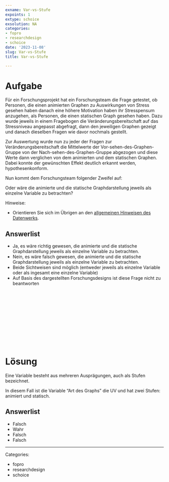 ```yaml
---
exname: Var-vs-Stufe
expoints: 1
extype: schoice
exsolution: NA
categories:
- fopro
- researchdesign
- schoice
date: '2023-11-08'
slug: Var-vs-Stufe
title: Var-vs-Stufe

---
```





# Aufgabe

Für ein Forschungsprojekt hat ein Forschungsteam die Frage getestet, ob Personen, die einen animierten Graphen zu Auswirkungen von Stress gesehen haben danach eine höhere Motivation haben ihr Stresspensum anzugehen, als Personen, die einen statischen Graph gesehen haben. 
Dazu wurde jeweils in einem Fragebogen die Veränderungsbereitschaft auf das Stressniveau angepasst abgefragt, 
dann den jeweiligen Graphen gezeigt und danach dieselben Fragen wie davor nochmals gestellt.

Zur Auswertung wurde nun zu jeder der Fragen zur Veränderungsbereitschaft die Mittelwerte der Vor-sehen-des-Graphen-Gruppe von der Nach-sehen-des-Graphen-Gruppe abgezogen und diese Werte dann verglichen von dem animierten und dem statischen Graphen. 
Dabei konnte der gewünschten Effekt deutlich erkannt werden, hypothesenkonform.

Nun kommt dem Forschungsteam folgender Zweifel auf:

Oder wäre die animierte und die statische Graphdarstellung jeweils als einzelne Variable zu betrachten?




Hinweise:

- Orientieren Sie sich im Übrigen an den [allgemeinen Hinweisen des Datenwerks](https://datenwerk.netlify.app/hinweise).




Answerlist
----------
* Ja, es wäre richtig gewesen, die animierte und die statische Graphdarstellung jeweils als einzelne Variable zu betrachten.
* Nein, es wäre falsch gewesen, die animierte und die statische Graphdarstellung jeweils als einzelne Variable zu betrachten.
* Beide Sichtweisen sind möglich (entweder jeweils als einzelne Variable oder als ingesamt eine einzelne Variable)
* Auf Basis des dargestellten Forschungsdesigns ist diese Frage nicht zu beantworten




</br>
</br>
</br>
</br>
</br>
</br>
</br>
</br>
</br>
</br>

# Lösung



Eine Variable besteht aus mehreren Ausprägungen, auch als Stufen bezeichnet.

In diesem Fall ist die Variable "Art des Graphs" die UV und hat zwei Stufen: animiert und statisch.



Answerlist
----------


* Falsch
* Wahr
* Falsch
* Falsch





---

Categories: 

- fopro
- researchdesign
- schoice

